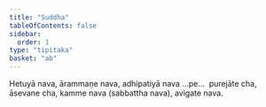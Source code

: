 ```yaml
---
title: "Suddha"
tableOfContents: false
sidebar:
  order: 1
type: "tipitaka"
basket: "ab"
---
```



<DynamicBreadcrumb />

<Division number="178">

<Paragraph number="4468">
Hetuyā nava, ārammaṇe nava, adhipatiyā nava …pe…  purejāte cha, āsevane cha, kamme nava (sabbattha nava), avigate nava.
</Paragraph>
</Division>